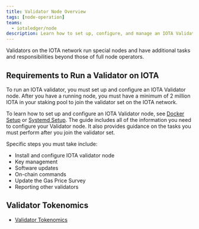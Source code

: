 ```yaml
---
title: Validator Node Overview
tags: [node-operation]
teams:
  - iotaledger/node
description: Learn how to set up, configure, and manage an IOTA Validator node, including staking, reference gas price, and tallying rules.
---
```



Validators on the IOTA network run special nodes and have additional tasks and responsibilities beyond those of full node operators.

## Requirements to Run a Validator on IOTA

To run an IOTA validator, you must set up and configure an IOTA Validator node. After you have a running node, you must have a minimum of 2 million IOTA in your staking pool to join the validator set on the IOTA network.

To learn how to set up and configure an IOTA Validator node, see [Docker Setup](docker.mdx) or [Systemd Setup](systemd.mdx). The guide includes all of the information you need to configure your Validator node. It also provides guidance on the tasks you must perform after you join the validator set.

Specific steps you must take include:

- Install and configure IOTA validator node  
- Key management  
- Software updates
- On-chain commands
- Update the Gas Price Survey
- Reporting other validators

<StakingPoolReqs />

<ValidatorRequirements />

## Validator Tokenomics

- [Validator Tokenomics](./validator-tokenomics.mdx)